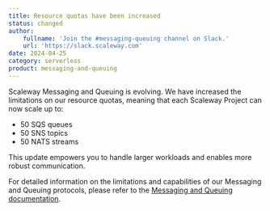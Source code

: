 ```yaml
---
title: Resource quotas have been increased
status: changed
author:
    fullname: 'Join the #messaging-queuing channel on Slack.'
    url: 'https://slack.scaleway.com'
date: 2024-04-25
category: serverless
product: messaging-and-queuing
---
```



Scaleway Messaging and Queuing is evolving. We have increased the limitations on our resource quotas, meaning that each Scaleway Project can now scale up to:
- 50 SQS queues
- 50 SNS topics
- 50 NATS streams

This update empowers you to handle larger workloads and enables more robust communication.

For detailed information on the limitations and capabilities of our Messaging and Queuing protocols, please refer to the [Messaging and Queuing documentation](/serverless/messaging/reference-content/limitations/).

